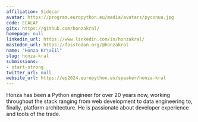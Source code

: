 ```yaml
---
affiliation: Sidecar
avatar: https://program.europython.eu/media/avatars/pyconua.jpg
code: ECALAF
gitx: https://github.com/honzakral/
homepage: null
linkedin_url: https://www.linkedin.com/in/honzakral/
mastodon_url: https://fosstodon.org/@honzakral
name: "Honza Kr\xE1l"
slug: honza-kral
submissions:
- start-strong
twitter_url: null
website_url: https://ep2024.europython.eu/speaker/honza-kral
---
```


Honza has been a Python engineer for over 20 years now, working throughout the stack ranging from web development to data engineering to, finally, platform architecture. He is passionate about developer experience and tools of the trade.